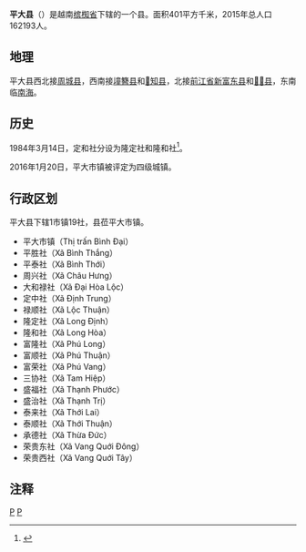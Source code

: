 {{Infobox Settlement
|name                   = 平大县
|settlement_type        = 县
|official_name          = 
|other_name             = 
|native_name            = {{lang|vi|Huyện Bình Đại}}
|nickname               = 
|motto                  = 
|image_skyline          = 
|imagesize              = 
|image_caption          = 
|image_flag             = 
|flag_size              = 
|image_seal             = 
|seal_size              = 
|image_shield           = 
|shield_size            = 
|image_blank_emblem     = 
|blank_emblem_size      = 
|image_map              = {{Infobox mapframe|frame-width=250|zoom=10}}
|mapsize                = 
|map_caption            = 
|image_map1             = MapVietnamBenTre.png
|mapsize1               = 
|map_caption1           = 平大县在槟椥省的位置
|pushpin_map            = Vietnam
|pushpin_label_position = bottom
|pushpin_map_caption    = 平大县在越南的位置
|pushpin_map1           = 
|pushpin_label_position1= 
|pushpin_map_caption1   = 
|subdivision_type       = 国家
|subdivision_name       = {{flag|Vietnam}}
|subdivision_type1      = [[越南行政区划|省]]
|subdivision_name1      = [[槟椥省|槟椥省]]
|subdivision_type2      = 行政区划
|subdivision_name2      = 1市镇19社
|subdivision_type3      = 
|subdivision_name3      = 
|seat_type              = 县莅
|seat                   = {{link-vi|平大市镇|Bình Đại (thị trấn)}}
|government_type        = 
|leader_title           = 
|leader_name            = 
|leader_title1          = 
|leader_name1           = 
|established_title      = 
|established_date       = 
|area_magnitude         = 
|unit_pref              = 
|area_footnotes         = 
|area_total_km2         = 401
|area_land_km2          = 
|area_water_km2         = 
|area_water_percent     = 
|area_urban_km2         = 
|area_metro_km2         = 
|population_as_of       = 2015年
|population_footnotes   = 
|population_note        = 
|population_total       = 162193
|population_density_km2 = auto
|population_metro             = 
|population_density_metro_km2 = 
|population_urban             = 
|population_density_urban_km2 = 
|timezone               = [[越南标准时间|越南标准时间]]
|utc_offset             = +7
|elevation_footnotes    = 
|elevation_m            = 
|coor_type              = 
|coordinates            = 
|postal_code_type       = 
|postal_code            = 
|area_code              = 
|website                = [https://binhdai.bentre.gov.vn 平大县电子信息门户网站]
|footnotes              = 
}}
'''平大县'''（{{vie|v='''Huyện Bình Đại'''}}）是越南[[槟椥省|槟椥省]]下辖的一个县。面积401平方千米，2015年总人口162193人。

==地理==
平大县西北接[[周城县_(槟椥省)|周城县]]，西南接[[墥簪县|墥簪县]]和[[𠀧知县|𠀧知县]]，北接[[前江省|前江省]][[新富东县|新富东县]]和[[𢄂𥺊县|𢄂𥺊县]]，东南临[[南海|南海]]。

==历史==
1984年3月14日，定和社分设为隆定社和隆和社<ref>{{Cite web |url=https://thuvienphapluat.vn/van-ban/Bo-may-hanh-chinh/Quyet-dinh-41-HDBT-phan-vach-dia-gioi-xa-thi-tran-thi-xa-tinh-Ben-Tre/43424/noi-dung.aspx |title=Quyết định 41-HĐBT năm 1984 phân vạch địa giới một số xã, thị trấn, thị xã thuộc tỉnh Bến Tre do Hội đồng Bộ trưởng ban hành |accessdate=2020-04-21 |archive-date=2020-08-09 |archive-url=https://web.archive.org/web/20200809231226/https://thuvienphapluat.vn/van-ban/Bo-may-hanh-chinh/Quyet-dinh-41-HDBT-phan-vach-dia-gioi-xa-thi-tran-thi-xa-tinh-Ben-Tre/43424/noi-dung.aspx |dead-url=no }}</ref>。

2016年1月20日，平大市镇被评定为四级城镇。

==行政区划==
平大县下辖1市镇19社，县莅平大市镇。
*平大市镇（Thị trấn Bình Đại）
*平胜社（Xã Bình Thắng）
*平泰社（Xã Bình Thới）
*周兴社（Xã Châu Hưng）
*大和禄社（Xã Đại Hòa Lộc）
*定中社（Xã Định Trung）
*禄顺社（Xã Lộc Thuận）
*隆定社（Xã Long Định）
*隆和社（Xã Long Hòa）
*富隆社（Xã Phú Long）
*富顺社（Xã Phú Thuận）
*富荣社（Xã Phú Vang）
*三协社（Xã Tam Hiệp）
*盛福社（Xã Thạnh Phước）
*盛治社（Xã Thạnh Trị）
*泰来社（Xã Thới Lai）
*泰顺社（Xã Thới Thuận）
*承德社（Xã Thừa Đức）
*荣贵东社（Xã Vang Quới Đông）
*荣贵西社（Xã Vang Quới Tây）

==注释==
{{reflist}}

{{槟椥省行政区划}}
{{越南九龙江三角洲之县市镇区域划分}}

[[Category:越南县份|P]]
[[Category:槟椥省|P]]